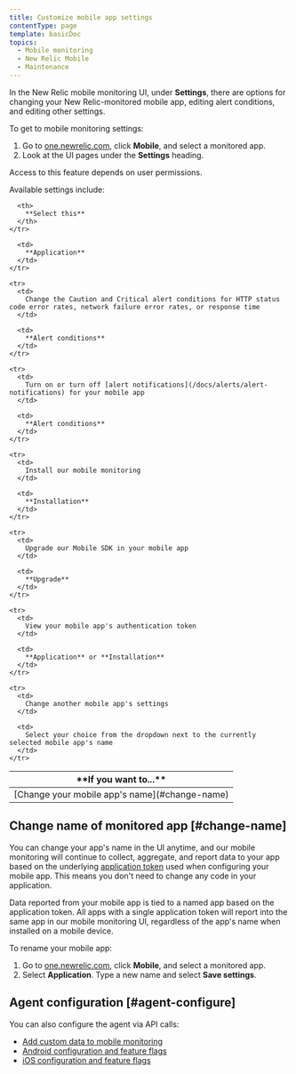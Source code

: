 ```yaml
---
title: Customize mobile app settings
contentType: page
template: basicDoc
topics:
  - Mobile monitoring
  - New Relic Mobile
  - Maintenance
---
```


In the New Relic mobile monitoring UI, under **Settings**, there are options for changing your New Relic-monitored mobile app, editing alert conditions, and editing other settings.

To get to mobile monitoring settings:

1. Go to [one.newrelic.com](https://one.newrelic.com), click **Mobile**, and select a monitored app.
2. Look at the UI pages under the **Settings** heading.

<Callout variant="important">
  Access to this feature depends on user permissions.
</Callout>

Available settings include:

<Table>
  <thead>
    <tr>
      <th width={350}>
        **If you want to...**
      </th>

      <th>
        **Select this**
      </th>
    </tr>
  </thead>

  <tbody>
    <tr>
      <td>
        [Change your mobile app's name](#change-name)
      </td>

      <td>
        **Application**
      </td>
    </tr>

    <tr>
      <td>
        Change the Caution and Critical alert conditions for HTTP status code error rates, network failure error rates, or response time
      </td>

      <td>
        **Alert conditions**
      </td>
    </tr>

    <tr>
      <td>
        Turn on or turn off [alert notifications](/docs/alerts/alert-notifications) for your mobile app
      </td>

      <td>
        **Alert conditions**
      </td>
    </tr>

    <tr>
      <td>
        Install our mobile monitoring
      </td>

      <td>
        **Installation**
      </td>
    </tr>

    <tr>
      <td>
        Upgrade our Mobile SDK in your mobile app
      </td>

      <td>
        **Upgrade**
      </td>
    </tr>

    <tr>
      <td>
        View your mobile app's authentication token
      </td>

      <td>
        **Application** or **Installation**
      </td>
    </tr>

    <tr>
      <td>
        Change another mobile app's settings
      </td>

      <td>
        Select your choice from the dropdown next to the currently selected mobile app's name
      </td>
    </tr>
  </tbody>
</Table>

## Change name of monitored app [#change-name]

You can change your app's name in the UI anytime, and our mobile monitoring will continue to collect, aggregate, and report data to your app based on the underlying [application token](/docs/mobile-apps/viewing-your-application-token) used when configuring your mobile app. This means you don't need to change any code in your application.

<Callout variant="caution">
  Data reported from your mobile app is tied to a named app based on the application token. All apps with a single application token will report into the same app in our mobile monitoring UI, regardless of the app's name when installed on a mobile device.
</Callout>

To rename your mobile app:

1. Go to [one.newrelic.com](https://one.newrelic.com/), click **Mobile**, and select a monitored app.
2. Select **Application**. Type a new name and select **Save settings**.

## Agent configuration [#agent-configure]

You can also configure the agent via API calls:

* [Add custom data to mobile monitoring](/docs/mobile-monitoring/new-relic-mobile/maintenance/add-custom-data-new-relic-mobile)
* [Android configuration and feature flags](/docs/mobile-monitoring/new-relic-mobile-android/install-configure/android-agent-configuration-feature-flags)
* [iOS configuration and feature flags](/docs/mobile-monitoring/new-relic-mobile-ios/api-guides/ios-agent-configuration-feature-flags)
